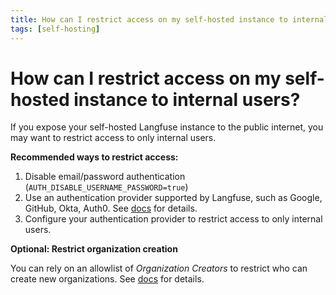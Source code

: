 ```yaml
---
title: How can I restrict access on my self-hosted instance to internal users?
tags: [self-hosting]
---
```


# How can I restrict access on my self-hosted instance to internal users?

If you expose your self-hosted Langfuse instance to the public internet, you may want to restrict access to only internal users.

**Recommended ways to restrict access:**

1. Disable email/password authentication (`AUTH_DISABLE_USERNAME_PASSWORD=true`)
2. Use an authentication provider supported by Langfuse, such as Google, GitHub, Okta, Auth0. See [docs](/self-hosting/authentication-and-sso) for details.
3. Configure your authentication provider to restrict access to only internal users.

**Optional: Restrict organization creation**

You can rely on an allowlist of _Organization Creators_ to restrict who can create new organizations. See [docs](/self-hosting/organization-creators) for details.
